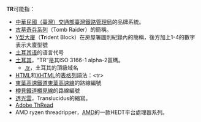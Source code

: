 '''TR'''可能指：

*[[中華民國|中華民國（臺灣）]][[交通部臺灣鐵路管理局|交通部臺灣鐵路管理局]]的品牌系統。
*[[古墓奇兵系列|古墓奇兵系列]]（Tomb Raider）的簡稱。
*[[Y型大廈|Y型大廈]]（'''Tr'''ident Block）在房屋署圖則紀錄內的簡稱，後方加上1-4的數字表示大廈型號
*[[土耳其语|土耳其语]]的语言代号
*[[土耳其|土耳其]]，“TR”是其ISO 3166-1 alpha-2區碼。
** [[.tr|.tr]]，土耳其的頂級域名
* [[HTML|HTML]]和[[XHTML|XHTML]]的[[表格|表格]][[列|列]]語法：<nowiki><tr></nowiki>
* [[東葉高速鐵道|東葉高速鐵道]][[東葉高速線|東葉高速線]]的路線編號
* [[樽見鐵道|樽見鐵道]][[樽見線|樽見線]]的路線編號
* [[透光雲|透光雲]]，Translucidus的縮寫。
* [[Adobe_ThRead|Adobe ThRead]]
*AMD ryzen threadripper，[[超威半导体|AMD]]的一款HEDT平台處理器系列。
{{disambig|Cat=二字拉丁字母縮寫消歧義}}